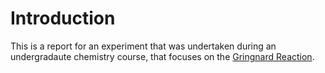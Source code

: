 # Introduction

This is a report for an experiment that was undertaken during an undergradaute chemistry course, that focuses on the [Gringnard Reaction](https://en.wikipedia.org/wiki/Grignard_reaction).

